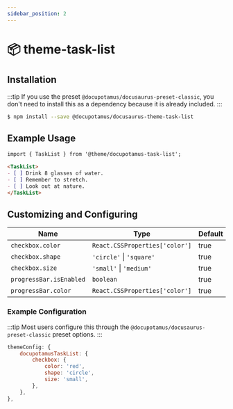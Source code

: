 ```yaml
---
sidebar_position: 2
---
```


<!-- import ApiTable from '@site/src/components/ApiTable'; -->

# 📦 theme-task-list

<!-- Provides the Docs functionality and is the default docs plugin for Docusaurus. -->

## Installation

:::tip
If you use the preset `@docupotamus/docusaurus-preset-classic`, you don't need
to install this as a dependency because it is already included.
:::

```bash npm2yarn
$ npm install --save @docupotamus/docusaurus-theme-task-list
```

## Example Usage

```md title="foo.mdx"
import { TaskList } from '@theme/docupotamus-task-list';

<TaskList>
- [ ] Drink 8 glasses of water.
- [ ] Remember to stretch.
- [ ] Look out at nature.
</TaskList>
```

## Customizing and Configuring

<!-- ```mdx-code-block
<ApiTable>
``` -->

| Name                    | Type                           | Default | Description |
| ----------------------- | ------------------------------ | ------- | ----------- |
| `checkbox.color`        | `React.CSSProperties['color']` | true    | TODO        |
| `checkbox.shape`        | `'circle'` &#124; `'square'`   | true    | TODO        |
| `checkbox.size`         | `'small'` &#124; `'medium'`    | true    | TODO        |
| `progressBar.isEnabled` | `boolean`                      | true    | TODO        |
| `progressBar.color`     | `React.CSSProperties['color']` | true    | TODO        |

<!-- ```mdx-code-block
</ApiTable>
``` -->

### Example Configuration

:::tip
Most users configure this through the `@docupotamus/docusaurus-preset-classic`
preset options.
:::

```js
themeConfig: {
    docupotamusTaskList: {
        checkbox: {
            color: 'red',
            shape: 'circle',
            size: 'small',
        },
    },
},
```
